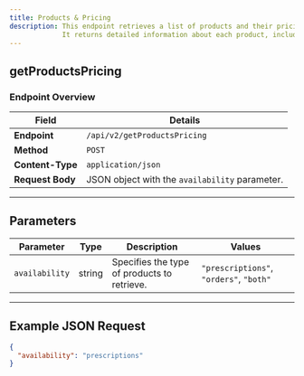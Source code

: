 ```yaml
---
title: Products & Pricing
description: This endpoint retrieves a list of products and their pricing information based on the specified availability.
             It returns detailed information about each product, including category, name, and pricing.
---
```


## getProductsPricing

### Endpoint Overview

| Field           | Details                                |
|-----------------|----------------------------------------|
| **Endpoint**    | `/api/v2/getProductsPricing`            |
| **Method**      | `POST`                                 |
| **Content-Type**| `application/json`                     |
| **Request Body**| JSON object with the `availability` parameter. |

---

## Parameters

| Parameter       | Type     | Description                                   | Values                                      |
|-----------------|----------|-----------------------------------------------|---------------------------------------------|
| `availability`  | string   | Specifies the type of products to retrieve.   | `"prescriptions"`, `"orders"`, `"both"`     |

---

## Example JSON Request

```json
{
  "availability": "prescriptions"
}
